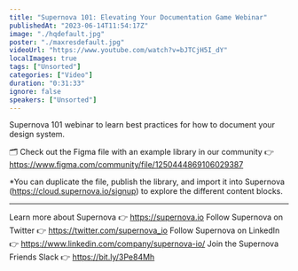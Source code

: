 ```yaml
---
title: "Supernova 101: Elevating Your Documentation Game Webinar"
publishedAt: "2023-06-14T11:54:17Z"
image: "./hqdefault.jpg"
poster: "./maxresdefault.jpg"
videoUrl: "https://www.youtube.com/watch?v=bJTCjH5I_dY"
localImages: true
tags: ["Unsorted"]
categories: ["Video"]
duration: "0:31:33"
ignore: false
speakers: ["Unsorted"]
---
```


Supernova 101 webinar to learn best practices for how to document your design system.

🗂️ Check out the Figma file with an example library in our community 👉 https://www.figma.com/community/file/1250444869106029387

\*You can duplicate the file, publish the library, and import it into Supernova (https://cloud.supernova.io/signup) to explore the different content blocks.

---

Learn more about Supernova 👉 https://supernova.io
Follow Supernova on Twitter 👉 https://twitter.com/supernova_io
Follow Supernova on LinkedIn 👉 https://www.linkedin.com/company/supernova-io/
Join the Supernova Friends Slack 👉 https://bit.ly/3Pe84Mh
